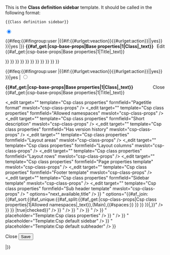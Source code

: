 <noinclude>

This is the '''Class definition sidebar''' template. It should be called in the following format:

<pre>
{{Class definition sidebar}}
</pre>

</noinclude><includeonly><!--

--><div class="tab-content"><!--
--><input type="radio" id="sidebar-view" name="toggle-sidebar" checked="checked" class="d-none sidebar-view" /><!--
--><div class="card sidebar-view-tab">
<div class="card-header">{{#ifeq:{{#ifingroup:user |{{#if:{{#urlget:veaction}}{{#urlget:action}}||yes}} }}|yes |<span style="float:right"><label for="sidebar-edit" class="btn btn-secondary">Edit</label></span>}}
<b class="d-block">{{#af_get:{{{$pageData}}}|csp-base-props|Base properties|1|Class|_text}}</b>
{{#af_get:{{{$pageData}}}|csp-base-props|Base properties|1|Title|_text}}
</div><!-- end of .card-header -->
<div class="card-body">
{{Csp sidebar item
|Label=Pagetitle format
|Value={{#af_get:{{{$pageData}}}|csp-class-props|Csp class properties|1|Pagetitle format |_text}}
}}{{Csp sidebar item
|Label=Allowed namespaces
|Value={{#af_get:{{{$pageData}}}|csp-class-props|Csp class properties|1|Allowed namespaces |_text}}
}}{{Csp sidebar item
|Label=Short description
|Value={{#af_get:{{{$pageData}}}|csp-class-props|Csp class properties|1|Short description |_text}}
}}{{Csp sidebar item
|Label=Has version history
|Value={{#af_get:{{{$pageData}}}|csp-class-props|Csp class properties|1|Has version history |_text}}
}}{{Csp sidebar item
|Label=Layout areas
|Value={{#af_get:{{{$pageData}}}|csp-class-props|Csp class properties|1|Layout areas |_text}}
}}{{Csp sidebar item
|Label=Layout columns
|Value={{#af_get:{{{$pageData}}}|csp-class-props|Csp class properties|1|Layout columns |_text}}
}}{{Csp sidebar item
|Label=Layout rows
|Value={{#af_get:{{{$pageData}}}|csp-class-props|Csp class properties|1|Layout rows |_text}}
}}{{Csp sidebar item
|Label=Class properties template
|Value={{#af_get:{{{$pageData}}}|csp-class-props|Csp class properties|1|Page properties template |_text}}
}}{{Csp sidebar item
|Label=Footer template
|Value={{#af_get:{{{$pageData}}}|csp-class-props|Csp class properties|1|Footer template |_text}}
}}{{Csp sidebar item
|Label=Sidebar template
|Value={{#af_get:{{{$pageData}}}|csp-class-props|Csp class properties|1|Sidebar template |_text}}
}}{{Csp sidebar item
|Label=Sub header template
|Value={{#af_get:{{{$pageData}}}|csp-class-props|Csp class properties|1|Sub header template |_text}}
}}<!--

--></div><!-- end of .card-body -->
</div><!-- end of .card 

-->{{#ifeq:{{#ifingroup:user |{{#if:{{#urlget:veaction}}{{#urlget:action}}||yes}} }}|yes |<!--
--><input type="radio" id="sidebar-edit" name="toggle-sidebar" class="d-none sidebar-edit" /><!--
--><div class="card sidebar-edit-tab"><!--
--><div class="card-header"><span style="float:right"><label for="sidebar-view" class="btn btn-secondary" >Close</label></span>
<b class="d-block">{{#af_get:{{{$pageData}}}|csp-base-props|Base properties|1|Class|_text}}</b>
{{#af_get:{{{$pageData}}}|csp-base-props|Base properties|1|Title|_text}}
</div><!-- end of .card-header -->
<div class="card-body">
<form action="addToWiki"><!--

// _edits
--><_edit target="{{PAGEID}}" template="Csp class properties" formfield="Pagetitle format" mwslot="csp-class-props" />
<_edit target="{{PAGEID}}" template="Csp class properties" formfield="Allowed namespaces" mwslot="csp-class-props" />
<_edit target="{{PAGEID}}" template="Csp class properties" formfield="Short description" mwslot="csp-class-props" />
<_edit target="{{PAGEID}}" template="Csp class properties" formfield="Has version history" mwslot="csp-class-props" />
<_edit target="{{PAGEID}}" template="Csp class properties" formfield="Layout areas" mwslot="csp-class-props" />
<_edit target="{{PAGEID}}" template="Csp class properties" formfield="Layout columns" mwslot="csp-class-props" />
<_edit target="{{PAGEID}}" template="Csp class properties" formfield="Layout rows" mwslot="csp-class-props" />
<_edit target="{{PAGEID}}" template="Csp class properties" formfield="Page properties template" mwslot="csp-class-props" />
<_edit target="{{PAGEID}}" template="Csp class properties" formfield="Footer template" mwslot="csp-class-props" />
<_edit target="{{PAGEID}}" template="Csp class properties" formfield="Sidebar template" mwslot="csp-class-props" />
<_edit target="{{PAGEID}}" template="Csp class properties" formfield="Sub header template" mwslot="csp-class-props" />
<!-- end of _edits

// form fields
-->{{Csp sidebar item
|Label=Pagetitle format
|Value=<select name="Pagetitle format" class="form-control" required="required" allowclear selected="{{#af_get:{{{$pageData}}}|csp-class-props|Csp class properties|1|Pagetitle format|_text}}" options="next_available,title" />
}}
{{Csp sidebar item
|Label=Allowed namespaces
|Value=<_token id="token-{{lc:{{anchorencode:Allowed namespaces}} }}" name="Allowed namespaces[]" multiple="multiple" class="form-control" allowtags="allowtags" allowclear selected="{{#af_get:{{{$pageData}}}|csp-class-props|Csp class properties|1|Allowed namespaces|_text}}" options="{{#af_join:{{#af_sort:{{#af_unique:{{#af_split:{{#af_get:{{{$pageData}}}|csp-class-props|Csp class properties|1|Allowed namespaces|_text}},(Main),{{#spaces:}} }} }} }}|,}}" />
}}
{{Csp sidebar item
|Label=Short description
|Value=<input type="textarea" name="Short description" class="form-control" >{{#af_get:{{{$pageData}}}|csp-class-props|Csp class properties|1|Short description|_text}}</input>
}}
{{Csp sidebar item
|Label=<label for="checkbox-{{lc:{{anchorencode:Has version history}} }}" >Has version history</label>
|Value=<input type="hidden" name="Has version history" value="" />
<input type="checkbox" id="checkbox-{{lc:{{anchorencode:Has version history}} }}" name="Has version history" class="form-control" value="true" checked="{{#ifeq:{{#af_get:{{{$pageData}}}|csp-class-props|Csp class properties|1|Has version history|_text}} |true|checked}}" />
}}
{{Csp sidebar item
|Label=Layout areas
|Value=<input type="text" name="Layout areas" class="form-control" value="{{#af_get:{{{$pageData}}}|csp-class-props|Csp class properties|1|Layout areas|_text}}" />
}}
{{Csp sidebar item
|Label=Layout columns
|Value=<input type="text" name="Layout columns" class="form-control" value="{{#af_get:{{{$pageData}}}|csp-class-props|Csp class properties|1|Layout columns|_text}}" />
}}
{{Csp sidebar item
|Label=Layout rows
|Value=<input type="text" name="Layout rows" class="form-control" value="{{#af_get:{{{$pageData}}}|csp-class-props|Csp class properties|1|Layout rows|_text}}" />
}}
{{Csp sidebar item
|Label=Class properties template
|Value=<input type="text" name="Page properties template" class="form-control" value="{{#af_get:{{{$pageData}}}|csp-class-props|Csp class properties|1|Page properties template|_text}}" placeholder="Template:Csp class properties" />
}}
{{Csp sidebar item
|Label=Footer template
|Value=<input type="text" name="Footer template" class="form-control" value="{{#af_get:{{{$pageData}}}|csp-class-props|Csp class properties|1|Footer template|_text}}" />
}}
{{Csp sidebar item
|Label=Sidebar template
|Value=<input type="text" name="Sidebar template" class="form-control" value="{{#af_get:{{{$pageData}}}|csp-class-props|Csp class properties|1|Sidebar template|_text}}" placeholder="Template:Csp default sidebar" />
}}
{{Csp sidebar item
|Label=Sub header template
|Value=<input type="text" name="Sub header template" class="form-control" value="{{#af_get:{{{$pageData}}}|csp-class-props|Csp class properties|1|Sub header template|_text}}" placeholder="Template:Csp default subheader" />
}}
<!-- 

--><div class="text-right">
<label for="sidebar-view" class="btn btn-secondary">Close</label>
<input type="submit" value="Save" class="btn btn-primary" />
</div>
</form>
</div><!-- end of .card-body -->
</div><!-- end of .card -->
|}}<!-- end of #ifeq @allow sidebar edit == yes -->
</div><!-- end of .tab-content 

-->{{Show version history}}<!--
--></includeonly>